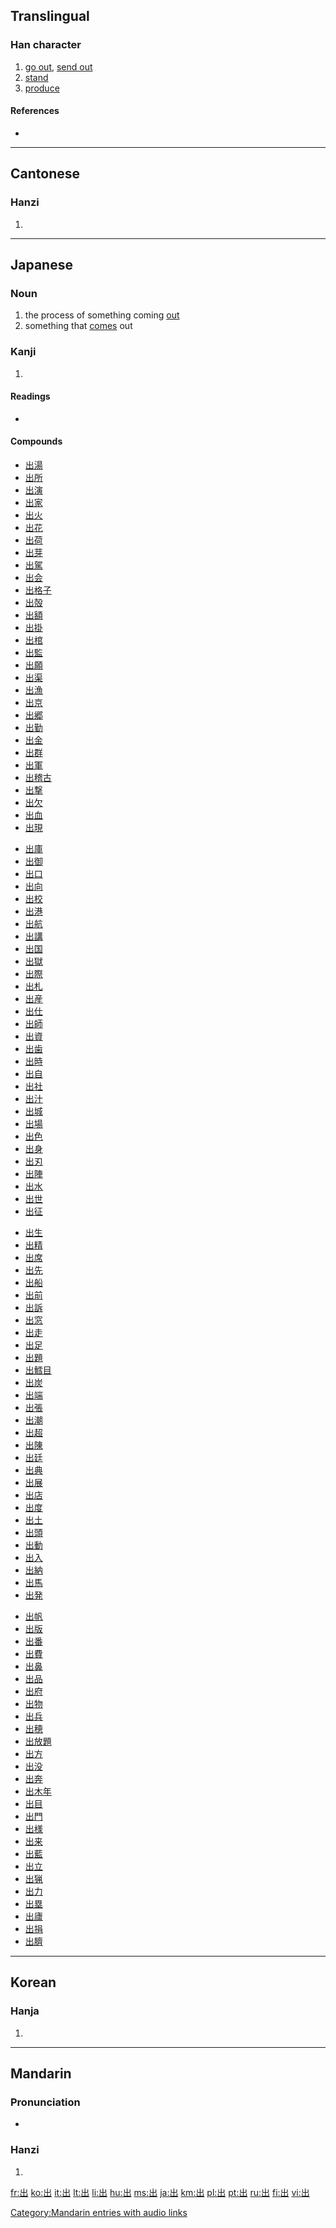 {{see|岀}}
==Translingual==
{{Han stroke|[[Image:出-order.gif]]}}
{{stroke order|strokes=5}}

===Han character===
{{Han char|rn=17|rad=凵|as=03|sn=5|four=2277<sub>2</sub>|canj=山山 (UU)}}

# [[go out]], [[send out]]
# [[stand]]
# [[produce]]

====References====
* {{Han ref|kx=0135.110|dkj=01811|dj=0301.070|hdz=10307.080|uh=51FA|ud=20986|bh=A558|bd=42328}}

----

==Cantonese==

===Hanzi===
{{yue-hanzi|jyut=|y=[[cheut1]], ''Jyutping'' ceot1}}

# {{defn|Cantonese}}

----

==Japanese==

===Noun===
{{ja-noun|k|hira=で|rom=de|hidx=て'}}

# the process of something coming [[out]]
# something that [[come]]s out

===Kanji===
{{ja-kanji|grade=1|rs=凵03}}

# {{defn|Japanese}}

====Readings====
* {{ja-readings|on=[[しゅつ]] ([[shutsu]]), [[すい]] ([[sui]])|kun=[[でる]] ([[出る]], [[deru]]), [[だす]] ([[出す]], [[dasu]]), [[いづ]] ([[出づ]], [[izu]])}}

====Compounds====
{{top4}}
* [[出湯]]
* [[出所]]
* [[出演]]
* [[出家]]
* [[出火]]
* [[出花]]
* [[出荷]]
* [[出芽]]
* [[出駕]]
* [[出会]]
* [[出格子]]
* [[出殻]]
* [[出額]]
* [[出掛]]
* [[出棺]]
* [[出監]]
* [[出願]]
* [[出渠]]
* [[出漁]]
* [[出京]]
* [[出郷]]
* [[出勤]]
* [[出金]]
* [[出群]]
* [[出軍]]
* [[出稽古]]
* [[出撃]]
* [[出欠]]
* [[出血]]
* [[出現]]
{{mid4}}
* [[出庫]]
* [[出御]]
* [[出口]]
* [[出向]]
* [[出校]]
* [[出港]]
* [[出航]]
* [[出講]]
* [[出国]]
* [[出獄]]
* [[出際]]
* [[出札]]
* [[出産]]
* [[出仕]]
* [[出師]]
* [[出資]]
* [[出歯]]
* [[出時]]
* [[出自]]
* [[出社]]
* [[出汁]]
* [[出城]]
* [[出場]]
* [[出色]]
* [[出身]]
* [[出刃]]
* [[出陣]]
* [[出水]]
* [[出世]]
* [[出征]]
{{mid4}}
* [[出生]]
* [[出精]]
* [[出席]]
* [[出先]]
* [[出船]]
* [[出前]]
* [[出訴]]
* [[出窓]]
* [[出走]]
* [[出足]]
* [[出題]]
* [[出鱈目]]
* [[出炭]]
* [[出端]]
* [[出張]]
* [[出潮]]
* [[出超]]
* [[出陳]]
* [[出廷]]
* [[出典]]
* [[出展]]
* [[出店]]
* [[出度]]
* [[出土]]
* [[出頭]]
* [[出動]]
* [[出入]]
* [[出納]]
* [[出馬]]
* [[出発]]
{{mid4}}
* [[出帆]]
* [[出版]]
* [[出番]]
* [[出費]]
* [[出鼻]]
* [[出品]]
* [[出府]]
* [[出物]]
* [[出兵]]
* [[出穂]]
* [[出放題]]
* [[出方]]
* [[出没]]
* [[出奔]]
* [[出木年]]
* [[出目]]
* [[出門]]
* [[出様]]
* [[出来]]
* [[出藍]]
* [[出立]]
* [[出猟]]
* [[出力]]
* [[出塁]]
* [[出廬]]
* [[出捐]]
* [[出臍]]
{{bottom}}

----

==Korean==

===Hanja===
{{ko-hanja|hangeul=출|rv=chul|mr=ch'ul|eumhun=[[나다|날]]|ehrv=nal|ehmr=nal}}

# {{defn|Korean}}

----

==Mandarin==

===Pronunciation===
*{{audio|zh-chū.ogg|audio}}

===Hanzi===
{{cmn-hanzi|pin=[[chū]] ([[chu1]])|wg=[[ch'u1|ch'u<sup>1</sup>]]}}

# {{defn|Mandarin}}

[[Category:Mandarin entries with audio links]]

[[fr:出]]
[[ko:出]]
[[it:出]]
[[lt:出]]
[[li:出]]
[[hu:出]]
[[ms:出]]
[[ja:出]]
[[km:出]]
[[pl:出]]
[[pt:出]]
[[ru:出]]
[[fi:出]]
[[vi:出]]